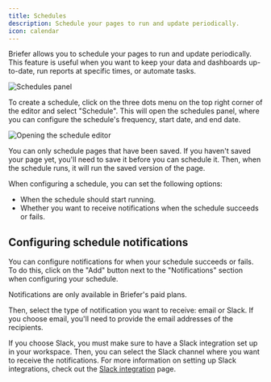 ```yaml
---
title: Schedules
description: Schedule your pages to run and update periodically.
icon: calendar
---
```


Briefer allows you to schedule your pages to run and update periodically. This feature is useful when you want to keep your data and dashboards up-to-date, run reports at specific times, or automate tasks.

<Frame caption="The schedules panel.">
  <img src="/images/schedules-panel.png" alt="Schedules panel" />
</Frame>

To create a schedule, click on the three dots menu on the top right corner of the editor and select "Schedule". This will open the schedules panel, where you can configure the schedule's frequency, start date, and end date.

<Frame caption="Opening the schedule editor">
  <img src="/images/open-schedules.png" alt="Opening the schedule editor" />
</Frame>

<Warning>You can only schedule pages that have been saved. If you haven't saved your page yet, you'll need to save it before you can schedule it. Then, when the schedule runs, it will run the saved version of the page.</Warning>

When configuring a schedule, you can set the following options:

- When the schedule should start running.
- Whether you want to receive notifications when the schedule succeeds or fails.

## Configuring schedule notifications

You can configure notifications for when your schedule succeeds or fails. To do this, click on the "Add" button next to the "Notifications" section when configuring your schedule.

<Note>Notifications are only available in Briefer's paid plans.</Note>

Then, select the type of notification you want to receive: email or Slack. If you choose email, you'll need to provide the email addresses of the recipients.

If you choose Slack, you must make sure to have a Slack integration set up in your workspace. Then, you can select the Slack channel where you want to receive the notifications. For more information on setting up Slack integrations, check out the [Slack integration](/product/slack-integration) page.

